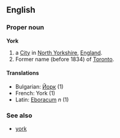 ==English==
===Proper noun===
'''York'''
# a [[City]] in [[North Yorkshire]], [[England]].
# Former name (before 1834) of [[Toronto]].

====Translations====
*Bulgarian: [[Йорк]] (1)
*French: York (1)
*Latin: [[Eboracum]] ''n'' (1)

===See also===
*[[york]]